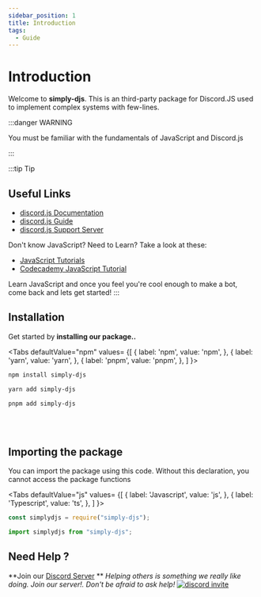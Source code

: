 ```yaml
---
sidebar_position: 1
title: Introduction
tags: 
  - Guide
---
```


# Introduction

Welcome to **simply-djs**. This is an third-party package for Discord.JS used to implement complex systems with few-lines.

:::danger WARNING

You must be familiar with the fundamentals of JavaScript and Discord.js

:::

:::tip Tip
## Useful Links
- [discord.js Documentation](https://discord.js.org/)
- [discord.js Guide](https://discordjs.guide/#before-you-begin)
- [discord.js Support Server](https://discord.gg/djs)

Don't know JavaScript? Need to Learn? Take a look at these:

- [JavaScript Tutorials](https://javascript.info/)
- [Codecademy JavaScript Tutorial](https://www.codecademy.com/learn/introduction-to-javascript)

Learn JavaScript and once you feel you're cool enough to make a bot, come back and lets get started!
:::

## Installation

Get started by **installing our package..**


<Tabs
  defaultValue="npm"
  values= {[
    { label: 'npm', value: 'npm', },
    { label: 'yarn', value: 'yarn', },
    { label: 'pnpm', value: 'pnpm', },
  ]
}>
<TabItem value="npm">

```bash
npm install simply-djs
```

</TabItem>

<TabItem value="yarn">

```bash
yarn add simply-djs
```

</TabItem>

<TabItem value="pnpm">

```bash
pnpm add simply-djs
```

</TabItem>

</Tabs>

<br></br>


## Importing the package

You can import the package using this code. Without this declaration, you cannot access the package functions

<Tabs
  defaultValue="js"
  values= {[
    { label: 'Javascript', value: 'js', },
    { label: 'Typescript', value: 'ts', },
  ]
}>
<TabItem value="js">

```js
const simplydjs = require("simply-djs");
```

</TabItem>

<TabItem value="ts">

```ts
import simplydjs from "simply-djs";
```

</TabItem>
</Tabs>


## Need Help ?
**Join our <a class="link" href="https://discord.gg/3JzDV9T5Fn">Discord Server</a> **
*Helping others is something we really like doing. Join our server!. Don't be afraid to ask help!*
<a href="https://discord.gg/3JzDV9T5Fn"><img alt="discord invite" src="https://invidget.switchblade.xyz/3JzDV9T5Fn" /></a>
